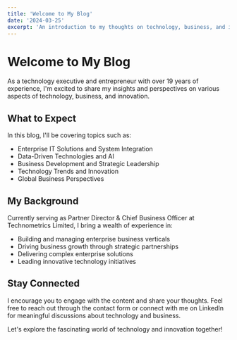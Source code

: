 ```yaml
---
title: 'Welcome to My Blog'
date: '2024-03-25'
excerpt: 'An introduction to my thoughts on technology, business, and innovation.'
---
```


# Welcome to My Blog

As a technology executive and entrepreneur with over 19 years of experience, I'm excited to share my insights and perspectives on various aspects of technology, business, and innovation.

## What to Expect

In this blog, I'll be covering topics such as:

- Enterprise IT Solutions and System Integration
- Data-Driven Technologies and AI
- Business Development and Strategic Leadership
- Technology Trends and Innovation
- Global Business Perspectives

## My Background

Currently serving as Partner Director & Chief Business Officer at Technometrics Limited, I bring a wealth of experience in:

- Building and managing enterprise business verticals
- Driving business growth through strategic partnerships
- Delivering complex enterprise solutions
- Leading innovative technology initiatives

## Stay Connected

I encourage you to engage with the content and share your thoughts. Feel free to reach out through the contact form or connect with me on LinkedIn for meaningful discussions about technology and business.

Let's explore the fascinating world of technology and innovation together! 
